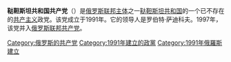 {{expand|time=2015-02-23T03:39:34+00:00}}
{{unreferenced|time=2015-02-23T03:39:34+00:00}}
{{共产党}}
'''鞑靼斯坦共和国共产党'''（{{lang-tt|Татарстан Республикасы коммунистлар партиясе}}）是[[俄罗斯|俄罗斯]][[联邦主体|联邦主体]]之一[[鞑靼斯坦共和国|鞑靼斯坦共和国]]的一个已不存在的[[共产主义|共产主义]]政党。该党成立于1991年。它的领导人是罗伯特·萨迪科夫。1997年，该党并入[[俄罗斯联邦共产党|俄罗斯联邦共产党]]。

[[Category:俄罗斯的共产党|Category:俄罗斯的共产党]]
[[Category:1991年建立的政黨|Category:1991年建立的政黨]]
[[Category:1991年俄羅斯建立|Category:1991年俄羅斯建立]]

{{Communist-party-stub}}